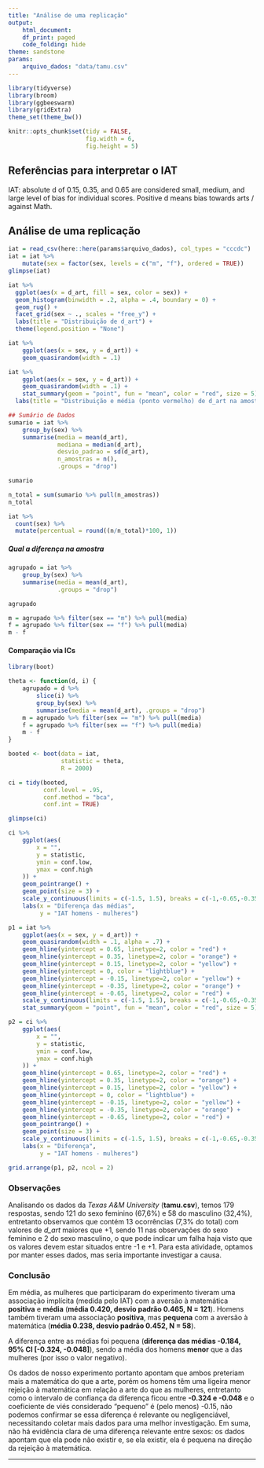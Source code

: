 ```yaml
---
title: "Análise de uma replicação"
output:
    html_document:
    df_print: paged
    code_folding: hide
theme: sandstone
params: 
    arquivo_dados: "data/tamu.csv"
---
```


```r
library(tidyverse)
library(broom)
library(ggbeeswarm)
library(gridExtra)
theme_set(theme_bw())

knitr::opts_chunk$set(tidy = FALSE,
                      fig.width = 6,
                      fig.height = 5)

```

## Referências para interpretar o IAT

IAT: absolute d of 0.15, 0.35, and 0.65 are considered small, medium, and large level of bias for individual scores. Positive d means bias towards arts / against Math.

## Análise de uma replicação

```r
iat = read_csv(here::here(params$arquivo_dados), col_types = "cccdc")
iat = iat %>% 
    mutate(sex = factor(sex, levels = c("m", "f"), ordered = TRUE))
glimpse(iat)
```

```r
iat %>%
  ggplot(aes(x = d_art, fill = sex, color = sex)) +
  geom_histogram(binwidth = .2, alpha = .4, boundary = 0) +
  geom_rug() +
  facet_grid(sex ~ ., scales = "free_y") +
  labs(title = "Distribuição de d_art") + 
  theme(legend.position = "None")
```


```r
iat %>% 
    ggplot(aes(x = sex, y = d_art)) + 
    geom_quasirandom(width = .1)
```



```r
iat %>% 
    ggplot(aes(x = sex, y = d_art)) + 
    geom_quasirandom(width = .1) + 
    stat_summary(geom = "point", fun = "mean", color = "red", size = 5) + 
  labs(title = "Distribuição e média (ponto vermelho) de d_art na amostra")
```

```r
## Sumário de Dados
sumario = iat %>% 
    group_by(sex) %>% 
    summarise(media = mean(d_art), 
              mediana = median(d_art), 
              desvio_padrao = sd(d_art), 
              n_amostras = n(),
              .groups = "drop")

sumario

n_total = sum(sumario %>% pull(n_amostras))
n_total

iat %>% 
  count(sex) %>% 
  mutate(percentual = round((n/n_total)*100, 1))

```


##### Qual a diferença na amostra

```r
agrupado = iat %>% 
    group_by(sex) %>% 
    summarise(media = mean(d_art),
              .groups = "drop")

agrupado
```


```r
m = agrupado %>% filter(sex == "m") %>% pull(media)
f = agrupado %>% filter(sex == "f") %>% pull(media)
m - f
```

#### Comparação via ICs

```r
library(boot)

theta <- function(d, i) {
    agrupado = d %>% 
        slice(i) %>% 
        group_by(sex) %>% 
        summarise(media = mean(d_art), .groups = "drop")
    m = agrupado %>% filter(sex == "m") %>% pull(media)
    f = agrupado %>% filter(sex == "f") %>% pull(media)
    m - f
}

booted <- boot(data = iat, 
               statistic = theta, 
               R = 2000)

ci = tidy(booted, 
          conf.level = .95,
          conf.method = "bca",
          conf.int = TRUE)

glimpse(ci)
```

```r
ci %>%
    ggplot(aes(
        x = "",
        y = statistic,
        ymin = conf.low,
        ymax = conf.high
    )) +
    geom_pointrange() +
    geom_point(size = 3) + 
    scale_y_continuous(limits = c(-1.5, 1.5), breaks = c(-1,-0.65,-0.35,-0.15,0,0.15,0.35,0.65,1)) + 
    labs(x = "Diferença das médias", 
         y = "IAT homens - mulheres")
```

```r
p1 = iat %>% 
    ggplot(aes(x = sex, y = d_art)) +
    geom_quasirandom(width = .1, alpha = .7) + 
    geom_hline(yintercept = 0.65, linetype=2, color = "red") +
    geom_hline(yintercept = 0.35, linetype=2, color = "orange") +
    geom_hline(yintercept = 0.15, linetype=2, color = "yellow") +
    geom_hline(yintercept = 0, color = "lightblue") +
    geom_hline(yintercept = -0.15, linetype=2, color = "yellow") +
    geom_hline(yintercept = -0.35, linetype=2, color = "orange") +
    geom_hline(yintercept = -0.65, linetype=2, color = "red") +
    scale_y_continuous(limits = c(-1.5, 1.5), breaks = c(-1,-0.65,-0.35,-0.15,0,0.15,0.35,0.65,1)) + 
    stat_summary(geom = "point", fun = "mean", color = "red", size = 5)

p2 = ci %>%
    ggplot(aes(
        x = "",
        y = statistic,
        ymin = conf.low,
        ymax = conf.high
    )) +
    geom_hline(yintercept = 0.65, linetype=2, color = "red") +
    geom_hline(yintercept = 0.35, linetype=2, color = "orange") +
    geom_hline(yintercept = 0.15, linetype=2, color = "yellow") +
    geom_hline(yintercept = 0, color = "lightblue") +
    geom_hline(yintercept = -0.15, linetype=2, color = "yellow") +
    geom_hline(yintercept = -0.35, linetype=2, color = "orange") +
    geom_hline(yintercept = -0.65, linetype=2, color = "red") +
    geom_pointrange() +
    geom_point(size = 3) + 
    scale_y_continuous(limits = c(-1.5, 1.5), breaks = c(-1,-0.65,-0.35,-0.15,0,0.15,0.35,0.65,1)) +
    labs(x = "Diferença", 
         y = "IAT homens - mulheres")

grid.arrange(p1, p2, ncol = 2)

```

### Observações

Analisando os dados da *Texas A&M University* (**tamu.csv**), temos 179 respostas, sendo 121 do sexo feminino (67,6%) e 58 do masculino (32,4%), entretanto observamos que contém 13 ocorrências (7,3% do total) com valores de *d_art* maiores que +1, sendo 11 nas observações do sexo feminino e 2 do sexo masculino, o que pode indicar um falha haja visto que os valores devem estar situados entre -1 e +1. Para esta atividade, optamos por manter esses dados, mas seria importante investigar a causa.

### Conclusão

Em média, as mulheres que participaram do experimento tiveram uma associação implícita (medida pelo IAT) com a aversão à matemática **positiva** e **média** (**média 0.420, desvio padrão 0.465, N = 121**). Homens também tiveram uma associação **positiva**, mas **pequena** com a aversão à matemática (**média 0.238, desvio padrão 0.452, N = 58**). 

A diferença entre as médias foi pequena (**diferença das médias -0.184, 95% CI [-0.324, -0.048]**), sendo a média dos homens **menor** que a das mulheres (por isso o valor negativo). 

Os dados de nosso experimento portanto apontam que ambos preteriam mais a matemática do que a arte, porém os homens têm uma ligeira menor rejeição à matemática em relação a arte do que as mulheres, entretanto como o intervalo de confiança da diferença ficou entre **-0.324 e -0.048** e o coeficiente de viés considerado "pequeno" é (pelo menos) -0.15, não podemos confirmar se essa diferença é relevante ou negligenciável, necessitando coletar mais dados para uma melhor investigação. Em suma, não há evidência clara de uma diferença relevante entre sexos: os dados apontam que ela pode não existir e, se ela existir, ela é pequena na direção da rejeição à matemática.

--- 
